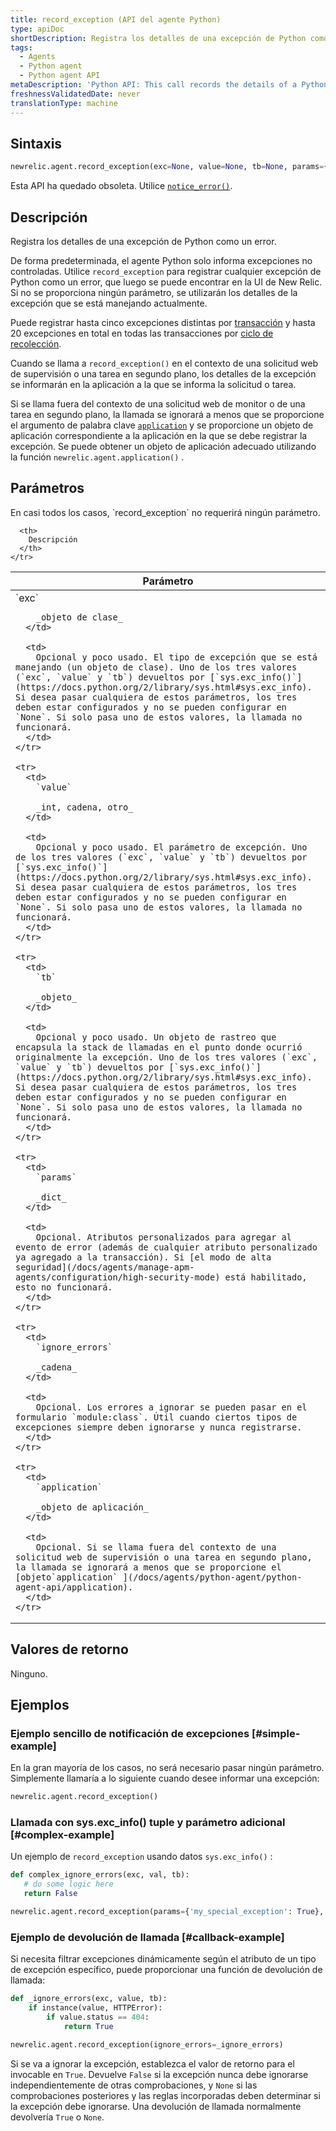 ```yaml
---
title: record_exception (API del agente Python)
type: apiDoc
shortDescription: Registra los detalles de una excepción de Python como un error.
tags:
  - Agents
  - Python agent
  - Python agent API
metaDescription: 'Python API: This call records the details of a Python exception as an error.'
freshnessValidatedDate: never
translationType: machine
---
```


## Sintaxis

```py
newrelic.agent.record_exception(exc=None, value=None, tb=None, params={}, ignore_errors=[], application=None)
```

Esta API ha quedado obsoleta. Utilice [`notice_error()`](/docs/agents/python-agent/python-agent-api/notice_error).

## Descripción

Registra los detalles de una excepción de Python como un error.

De forma predeterminada, el agente Python solo informa excepciones no controladas. Utilice `record_exception` para registrar cualquier excepción de Python como un error, que luego se puede encontrar en la UI de New Relic. Si no se proporciona ningún parámetro, se utilizarán los detalles de la excepción que se está manejando actualmente.

Puede registrar hasta cinco excepciones distintas por [transacción](/docs/accounts-partnerships/education/getting-started-new-relic/glossary#transaction) y hasta 20 excepciones en total en todas las transacciones por [ciclo de recolección](/docs/apm/new-relic-apm/getting-started/glossary#harvest-cycle).

Cuando se llama a `record_exception()` en el contexto de una solicitud web de supervisión o una tarea en segundo plano, los detalles de la excepción se informarán en la aplicación a la que se informa la solicitud o tarea.

Si se llama fuera del contexto de una solicitud web de monitor o de una tarea en segundo plano, la llamada se ignorará a menos que se proporcione el argumento de palabra clave [`application`](/docs/agents/python-agent/python-agent-api/application) y se proporcione un objeto de aplicación correspondiente a la aplicación en la que se debe registrar la excepción. Se puede obtener un objeto de aplicación adecuado utilizando la función `newrelic.agent.application()` .

## Parámetros

<Callout variant="tip">
  En casi todos los casos, `record_exception` no requerirá ningún parámetro.
</Callout>

<table>
  <thead>
    <tr>
      <th width="25%">
        Parámetro
      </th>

      <th>
        Descripción
      </th>
    </tr>
  </thead>

  <tbody>
    <tr>
      <td>
        `exc`

        _objeto de clase_
      </td>

      <td>
        Opcional y poco usado. El tipo de excepción que se está manejando (un objeto de clase). Uno de los tres valores (`exc`, `value` y `tb`) devueltos por [`sys.exc_info()`](https://docs.python.org/2/library/sys.html#sys.exc_info). Si desea pasar cualquiera de estos parámetros, los tres deben estar configurados y no se pueden configurar en `None`. Si solo pasa uno de estos valores, la llamada no funcionará.
      </td>
    </tr>

    <tr>
      <td>
        `value`

        _int, cadena, otro_
      </td>

      <td>
        Opcional y poco usado. El parámetro de excepción. Uno de los tres valores (`exc`, `value` y `tb`) devueltos por [`sys.exc_info()`](https://docs.python.org/2/library/sys.html#sys.exc_info). Si desea pasar cualquiera de estos parámetros, los tres deben estar configurados y no se pueden configurar en `None`. Si solo pasa uno de estos valores, la llamada no funcionará.
      </td>
    </tr>

    <tr>
      <td>
        `tb`

        _objeto_
      </td>

      <td>
        Opcional y poco usado. Un objeto de rastreo que encapsula la stack de llamadas en el punto donde ocurrió originalmente la excepción. Uno de los tres valores (`exc`, `value` y `tb`) devueltos por [`sys.exc_info()`](https://docs.python.org/2/library/sys.html#sys.exc_info). Si desea pasar cualquiera de estos parámetros, los tres deben estar configurados y no se pueden configurar en `None`. Si solo pasa uno de estos valores, la llamada no funcionará.
      </td>
    </tr>

    <tr>
      <td>
        `params`

        _dict_
      </td>

      <td>
        Opcional. Atributos personalizados para agregar al evento de error (además de cualquier atributo personalizado ya agregado a la transacción). Si [el modo de alta seguridad](/docs/agents/manage-apm-agents/configuration/high-security-mode) está habilitado, esto no funcionará.
      </td>
    </tr>

    <tr>
      <td>
        `ignore_errors`

        _cadena_
      </td>

      <td>
        Opcional. Los errores a ignorar se pueden pasar en el formulario `module:class`. Útil cuando ciertos tipos de excepciones siempre deben ignorarse y nunca registrarse.
      </td>
    </tr>

    <tr>
      <td>
        `application`

        _objeto de aplicación_
      </td>

      <td>
        Opcional. Si se llama fuera del contexto de una solicitud web de supervisión o una tarea en segundo plano, la llamada se ignorará a menos que se proporcione el [objeto`application` ](/docs/agents/python-agent/python-agent-api/application).
      </td>
    </tr>
  </tbody>
</table>

## Valores de retorno

Ninguno.

## Ejemplos

### Ejemplo sencillo de notificación de excepciones [#simple-example]

En la gran mayoría de los casos, no será necesario pasar ningún parámetro. Simplemente llamaría a lo siguiente cuando desee informar una excepción:

```py
newrelic.agent.record_exception()
```

### Llamada con sys.exc_info() tuple y parámetro adicional [#complex-example]

Un ejemplo de `record_exception` usando datos `sys.exc_info()` :

```py
def complex_ignore_errors(exc, val, tb):
   # do some logic here
   return False

newrelic.agent.record_exception(params={'my_special_exception': True}, ignore_errors=complex_ignore_errors)
```

### Ejemplo de devolución de llamada [#callback-example]

Si necesita filtrar excepciones dinámicamente según el atributo de un tipo de excepción específico, puede proporcionar una función de devolución de llamada:

```py
def _ignore_errors(exc, value, tb): 
    if instance(value, HTTPError): 
        if value.status == 404: 
            return True

newrelic.agent.record_exception(ignore_errors=_ignore_errors)
```

Si se va a ignorar la excepción, establezca el valor de retorno para el invocable en `True`. Devuelve `False` si la excepción nunca debe ignorarse independientemente de otras comprobaciones, y `None` si las comprobaciones posteriores y las reglas incorporadas deben determinar si la excepción debe ignorarse. Una devolución de llamada normalmente devolvería `True` o `None`.
